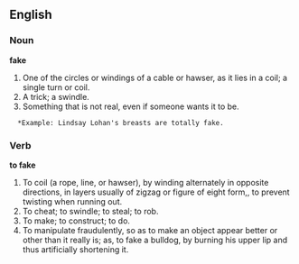 ==English==

===Noun===

'''fake'''

#One of the circles or windings of a cable or hawser, as it lies in a coil; a single turn or coil.
#A trick; a swindle.
#Something that is not real, even if someone wants it to be.
   *Example: Lindsay Lohan's breasts are totally fake.

===Verb===

'''to fake'''

#To coil (a rope, line, or hawser), by winding alternately in opposite directions, in layers usually of zigzag or figure of eight form,, to prevent twisting when running out.
#To cheat; to swindle; to steal; to rob.
#To make; to construct; to do.
#To manipulate fraudulently, so as to make an object appear better or other than it really is; as, to fake a bulldog, by burning his upper lip and thus artificially shortening it.